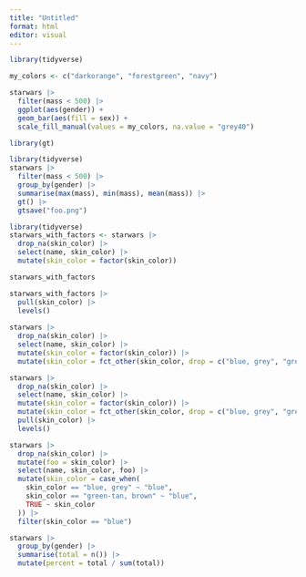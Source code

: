 ```yaml
---
title: "Untitled"
format: html
editor: visual
---
```


```r
library(tidyverse)
```

```r
my_colors <- c("darkorange", "forestgreen", "navy")

starwars |> 
  filter(mass < 500) |> 
  ggplot(aes(gender)) +
  geom_bar(aes(fill = sex)) +
  scale_fill_manual(values = my_colors, na.value = "grey40")
```

```r
library(gt)
```

```r
library(tidyverse)
starwars |> 
  filter(mass < 500) |> 
  group_by(gender) |> 
  summarise(max(mass), min(mass), mean(mass)) |> 
  gt() |> 
  gtsave("foo.png")
```

```r
library(tidyverse)
starwars_with_factors <- starwars |> 
  drop_na(skin_color) |> 
  select(name, skin_color) |> 
  mutate(skin_color = factor(skin_color))

starwars_with_factors

starwars_with_factors |> 
  pull(skin_color) |> 
  levels()
  
starwars |> 
  drop_na(skin_color) |> 
  select(name, skin_color) |> 
  mutate(skin_color = factor(skin_color)) |> 
  mutate(skin_color = fct_other(skin_color, drop = c("blue, grey", "green-tan, brown"))) 

starwars |> 
  drop_na(skin_color) |> 
  select(name, skin_color) |> 
  mutate(skin_color = factor(skin_color)) |> 
  mutate(skin_color = fct_other(skin_color, drop = c("blue, grey", "green-tan, brown"))) |> 
  pull(skin_color) |> 
  levels()
```

```r
starwars |> 
  drop_na(skin_color) |> 
  mutate(foo = skin_color) |> 
  select(name, skin_color, foo) |> 
  mutate(skin_color = case_when(
    skin_color == "blue, grey" ~ "blue",
    skin_color == "green-tan, brown" ~ "blue",
    TRUE ~ skin_color
  )) |> 
  filter(skin_color == "blue")
```

```r
starwars |> 
  group_by(gender) |> 
  summarise(total = n()) |> 
  mutate(percent = total / sum(total))
```
